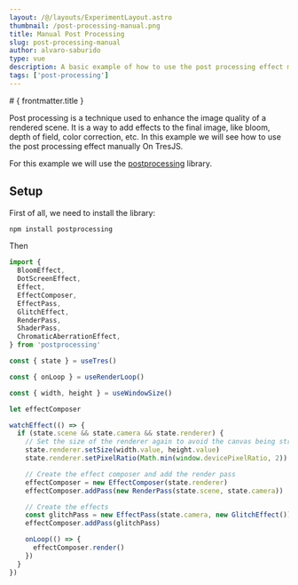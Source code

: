 ```yaml
---
layout: /@/layouts/ExperimentLayout.astro
thumbnail: /post-processing-manual.png
title: Manual Post Processing
slug: post-processing-manual
author: alvaro-saburido
type: vue
description: A basic example of how to use the post processing effect manually
tags: ['post-processing']
---
```



<PostProcessingManual client:only />

<TheInfo >
# { frontmatter.title }

Post processing is a technique used to enhance the image quality of a rendered scene. It is a way to add effects to the final image, like bloom, depth of field, color correction, etc. In this example we will see how to use the post processing effect manually On TresJS.

For this example we will use the [postprocessing](https://github.com/pmndrs/postprocessing) library.

## Setup

First of all, we need to install the library:

```bash
npm install postprocessing
```

Then

```ts
import {
  BloomEffect,
  DotScreenEffect,
  Effect,
  EffectComposer,
  EffectPass,
  GlitchEffect,
  RenderPass,
  ShaderPass,
  ChromaticAberrationEffect,
} from 'postprocessing'

const { state } = useTres()

const { onLoop } = useRenderLoop()

const { width, height } = useWindowSize()

let effectComposer

watchEffect(() => {
  if (state.scene && state.camera && state.renderer) {
    // Set the size of the renderer again to avoid the canvas being stretched
    state.renderer.setSize(width.value, height.value)
    state.renderer.setPixelRatio(Math.min(window.devicePixelRatio, 2))

    // Create the effect composer and add the render pass
    effectComposer = new EffectComposer(state.renderer)
    effectComposer.addPass(new RenderPass(state.scene, state.camera))

    // Create the effects
    const glitchPass = new EffectPass(state.camera, new GlitchEffect())
    effectComposer.addPass(glitchPass)

    onLoop(() => {
      effectComposer.render()
    })
  }
})
```

</TheInfo>

